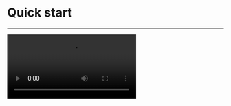 # Quick start

- - -

<Video src="https://resource.zegocloud.com/prebuilt/call_invitation_pro.mp4"/>


## Prerequisites


- Go to [ZEGOCLOUD Admin Console](https://console.zegocloud.com) to create a UIKit project.
- Get the **AppID** and **ServerSecret** of the project.



## Integrate the SDK

### Import the SDK

Choose either of the following to import the Call Kit:

<Tabs>
  <Tab title="Using the NPM">
    <Steps>
      <Step title="Install the plug-in">
      ```js
      npm i @zegocloud/zego-uikit-prebuilt zego-zim-web@2.9.0 --save 
      ```
      </Step>
      <Step title="Import the Call Kit in your project's js or ts file">
        ```js
        import { ZIM } from "zego-zim-web";
        import { ZegoUIKitPrebuilt } from '@zegocloud/zego-uikit-prebuilt';
        ```
      </Step>
    </Steps>
  </Tab>
  <Tab title="Using the HTML Script Tag">
    Import the following script code in the `HTML` page:
    (**A more  recommended way**: Download and save it on your app server, and import it to the corresponding path.)
    ```html
    <script src="https://unpkg.com/zego-zim-web@2.9.0/index.js"></script>
    <script src="https://unpkg.com/@zegocloud/zego-uikit-prebuilt/zego-uikit-prebuilt.js"></script>
    ```
  </Tab>
</Tabs>


### Initialize the Call Kit with call invitation feature

Initialize the Call Kit, and add the call invitation plug-in:
- Generate a [Kit Token](../04-Authentication%20and%20Kit%20Token.mdx)
- Fill in the required parameters in the following code.

```javascript
// Generate a Token by calling a method.
// @param 1: appID
// @param 2: serverSecret
// @param 3: Room ID
// @param 4: User ID
// @param 5: Username
const userID = ""; 
const userName = "userName" + userID;
const appID = 0;
const serverSecret = "";
const TOKEN = ZegoUIKitPrebuilt.generateKitTokenForTest(appID, serverSecret,null, userID, userName);

const zp = ZegoUIKitPrebuilt.create(TOKEN);
zp.addPlugins({ ZIM });
```


### Set a button-trigger event

Set up a button and add a button-click event for making call invitations.

You can customize the position of the button you set for making call invitations accordingly, passing in the ID of the user you want to call.


```html
  <button onclick="invite()">invite</button>
```

```javascript
function invite() {
   const targetUser = {
        userID:'',
        userName:''
    };
   zp.sendCallInvitation({
    callees: [targetUser],
    callType: ZegoUIKitPrebuilt.InvitationTypeVideoCall,
    timeout: 60, // Timeout duration (second). 60s by default, range from [1-600s].
   }).then((res) => {
    console.warn(res);
   })
   .catch((err) => {
   console.warn(err);
   });
}
```

## Run & Test

So far, you have finished all the steps!

Now you can start up and run the project in a browser using a server you're familiar with.

## Resources

<CardGroup cols={2}>
  <Card title="Realtime Coding" href="https://stackblitz.com/edit/zegocloud-prebuilt-call-invitation?file=index.js">
  Click here to code online and check it in action.
</Card>
<Card title="Live Demo" href="https://zegocloud.github.io/zego_uikit_prebuilt_web/call_invitation">
  Click here to try a live demo.
</Card>
</CardGroup>

## Related guides

<CardGroup cols={2}>
    <Card title="Customize the UI for call invitation" href="./02-Customize the UI for call invitation.mdx">
    </Card>
    <Card title="Customize call invitation config"  href="./04-Customize call invitation config.mdx">
    </Card>
    <Card title="Customize ringtones"  href="./03-Customize ringtones.mdx">
    </Card>
    <Card title="Customize event callbacks"  href="./05-Customize event callbacks.mdx">
    </Card>
</CardGroup>

## Reference

<Accordion title="sendCallInvitation" defaultOpen="false">
- **Description**

  Send a call invitation.

- **Function Prototype**

  ```ts
  sendCallInvitation(params: {
      callees: ZegoUser[];
      callType: ZegoInvitationType;
      timeout?: number;
      roomID?: string;      
      data?: string;
      notificationConfig?: ZegoSignalingPluginNotificationConfig;
  }): Promise<{
      errorInvitees: ZegoUser[];
  }>;
  ```

- **Parameter Description**

  | Parameter | Type | Required | Description |
  | :-- | :-- | :-- | :-- | 
  | callees | ZegoUser[] | Yes | List of callee users. A user can invite up to 9 other users at most. |
  | callType | ZegoInvitationType | Yes | Call type. |
  | timeout | number | No | The duration of waiting for the callee response to the invitation, in seconds, with a value range of [1, 600]. The default value is 90. |
  | roomID | string | No | Room ID, generated by you, is a string with a maximum length of 128 bytes. It only supports numbers, English characters, and the following characters: '~', '!', '@', '#', '$', '', '^', '&', '*', '(', ')', '_', '+', '=', '-', ', ';', '’', ',', '.', '&lt;', '&gt;', '/'. |
  | data | string | No | Extension field. |
  | notificationConfig | ZegoSignalingPluginNotificationConfig | No | Offline push configuration. |

</Accordion>

<Accordion title="ZegoUser" defaultOpen="false">
- **Description**

  User information class.

- **Parameter Description**

  | Parameter | Type | Required | Description |
  | :-- | :-- | :-- | :-- |
  | userID | string | Yes | Unique identifier of the user, defined by you, up to 32 bytes long, only supporting numbers, English characters, and '!', '#', '$', '&', '(', ')', '+', '-', ':', ';', '&lt;', '=', '.', '&gt;', '?', '@', '\[', '\]', '^', '_', '\{', '\}', '|', '~'. | 
  | userName | string | No | Name of the user. Up to 256 bytes long. |
  | avatar | string | No | Set the user avatar on the call page. |
  | setUserAvatar | (avatar: string) => void | No | Method to set the user avatar by passing in the image resource address. |
</Accordion>

<Accordion title="ZegoInvitationType" defaultOpen="false">
- **Description**

  Enumeration class of call invitation types.

- **Enumerations**

  | Enum | Value | Description | 
  | :-- | :-- | :-- |
  | VoiceCall | 0 | Voice call. |
  | VideoCall | 1 | Video call. |
</Accordion>

<Accordion title="ZegoSignalingPluginNotificationConfig" defaultOpen="false">
- **Description**

  Offline invitation configuration.

- **Parameter Description**

  | Parameter | Type | Required | Description |
  | :-- | :-- | :-- | :-- | 
  | resourcesID | string | No | An English string that can map multiple vendor advanced push configurations, with a length not exceeding 32 characters, customized by the developer. which must be set to the same value as the Push Resource ID in [ZEGOCLOUD Admin Console](https://console.zegocloud.com). |
  | title | string | No | Push title. |
  | message | string | No | Content of the push. |

</Accordion>